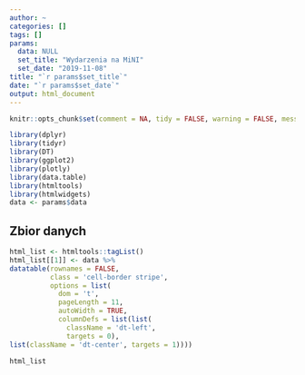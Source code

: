 ```yaml
---
author: ~
categories: []
tags: []
params:
  data: NULL
  set_title: "Wydarzenia na MiNI"
  set_date: "2019-11-08"
title: "`r params$set_title`"
date: "`r params$set_date`"
output: html_document
--- 
```

```r
knitr::opts_chunk$set(comment = NA, tidy = FALSE, warning = FALSE, message = FALSE, echo = FALSE)
```


```r
library(dplyr)
library(tidyr)
library(DT)
library(ggplot2)
library(plotly)
library(data.table)
library(htmltools)
library(htmlwidgets)
data <- params$data

```

## Zbior danych

```r

html_list <- htmltools::tagList()
html_list[[1]] <- data %>%
datatable(rownames = FALSE,
          class = 'cell-border stripe',
          options = list(
            dom = 't',
            pageLength = 11,
            autoWidth = TRUE,
            columnDefs = list(list(
              className = 'dt-left',
              targets = 0),
list(className = 'dt-center', targets = 1))))

html_list
```

